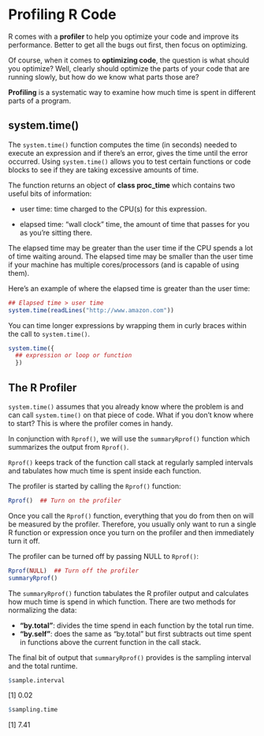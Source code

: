 # Profiling R Code

R comes with a **profiler** to help you optimize your code and improve its performance. Better to get all the bugs out first, then focus on optimizing.

Of course, when it comes to **optimizing code**, the question is what should you optimize? Well, clearly should optimize the parts of your code that are running slowly, but how do we know what parts those are?

**Profiling** is a systematic way to examine how much time is spent in different parts of a program.

## system.time()

The `system.time()` function computes the time (in seconds) needed to execute an expression and if there's an error, gives the time until the error occurred. Using `system.time()` allows you to test certain functions or code blocks to see if they are taking excessive amounts of time.

The function returns an object of **class proc_time** which contains two useful bits of information:

-   user time: time charged to the CPU(s) for this expression.

-   elapsed time: "wall clock" time, the amount of time that passes for you as you're sitting there.

The elapsed time may be greater than the user time if the CPU spends a lot of time waiting around. The elapsed time may be smaller than the user time if your machine has multiple cores/processors (and is capable of using them).

Here's an example of where the elapsed time is greater than the user time:

```r
## Elapsed time > user time 
system.time(readLines("http://www.amazon.com")) 
```

You can time longer expressions by wrapping them in curly braces within the call to `system.time()`.

``` r
system.time({ 
  ## expression or loop or function
  })
```

## The R Profiler

`system.time()` assumes that you already know where the problem is and can call `system.time()` on that piece of code. What if you don't know where to start? This is where the profiler comes in handy.

In conjunction with `Rprof()`, we will use the `summaryRprof()` function which summarizes the output from `Rprof()`.

`Rprof()` keeps track of the function call stack at regularly sampled intervals and tabulates how much time is spent inside each function.

The profiler is started by calling the `Rprof()` function:

``` r
Rprof()  ## Turn on the profiler
```

Once you call the `Rprof()` function, everything that you do from then on will be measured by the profiler. Therefore, you usually only want to run a single R function or expression once you turn on the profiler and then immediately turn it off.

The profiler can be turned off by passing NULL to `Rprof()`:

``` r
Rprof(NULL)  ## Turn off the profiler
summaryRprof()
```

The `summaryRprof()` function tabulates the R profiler output and calculates how much time is spend in which function. There are two methods for normalizing the data:

-   **“by.total”**: divides the time spend in each function by the total run time.
-   **“by.self”**: does the same as “by.total” but first subtracts out time spent in functions above the current function in the call stack.

The final bit of output that `summaryRprof()` provides is the sampling interval and the total runtime.

``` r
$sample.interval 
```

\[1\] 0.02

``` r
$sampling.time 
```

\[1\] 7.41
